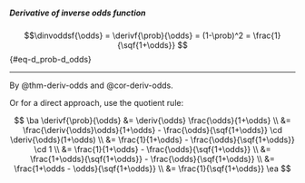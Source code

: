 :::{#thm-deriv-invodds}

##### Derivative of inverse odds function
$$\dinvoddsf{\odds} = \derivf{\prob}{\odds} = (1-\prob)^2 = \frac{1}{\sqf{1+\odds}} $${#eq-d_prob-d_odds}
:::

---

::: proof

By @thm-deriv-odds and @cor-deriv-odds.

:::: notes
Or for a direct approach, 
use the quotient rule:
::::

$$
\ba
\derivf{\prob}{\odds}
&= \deriv{\odds} \frac{\odds}{1+\odds}
\\ &= \frac{\deriv{\odds}\odds}{1+\odds} - \frac{\odds}{\sqf{1+\odds}} \cd \deriv{\odds}(1+\odds)
\\ &= \frac{1}{1+\odds} - \frac{\odds}{\sqf{1+\odds}} \cd 1
\\ &= \frac{1}{1+\odds} - \frac{\odds}{\sqf{1+\odds}}
\\ &= \frac{1+\odds}{\sqf{1+\odds}} - \frac{\odds}{\sqf{1+\odds}}
\\ &= \frac{1+\odds - \odds}{\sqf{1+\odds}}
\\ &= \frac{1}{\sqf{1+\odds}}
\ea
$$

:::

